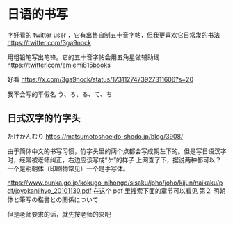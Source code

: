 # 日语的书写

字好看的 twitter user ，它有出售自制五十音字帖，但我更喜欢它日常发的书法
https://twitter.com/3ga9nock

用粗铅笔写出笔锋。它的五十音字帖会用五角星做辅助线
https://twitter.com/emiemi815books

好看
https://x.com/3ga9nock/status/1731127473927311606?s=20

我不会写的平假名
う、ろ、る、て、ち

## 日式汉字的竹字头

たけかんむり
https://matsumotoshoeido-shodo.jp/blog/3908/

由于简体中文的书写习惯，竹字头里的两个点都会写成朝左下的。但是写日语汉字时，经常被老师纠正，右边应该写成“ケ”的样子
上网查了下，据说两种都可以？一个是明朝体（印刷物常见）一个是手写体。

https://www.bunka.go.jp/kokugo_nihongo/sisaku/joho/joho/kijun/naikaku/pdf/joyokanjihyo_20101130.pdf
在这个 pdf 里搜索下面的章节可以看见
第２ 明朝体と筆写の楷書との関係について

但是老师要求的话，就先按老师的来吧
